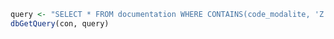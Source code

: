```r
query <- "SELECT * FROM documentation WHERE CONTAINS(code_modalite, 'Z')"
dbGetQuery(con, query)
```
